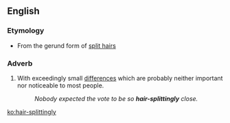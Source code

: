 ==English==

===Etymology===
* From the gerund form of [[split hairs]]

===Adverb===
{{en-adv}}

# {{lb|en|idiomatic}} With exceedingly small [[differences]] which are probably neither important nor noticeable to most people.
#: ''Nobody expected the vote to be so '''hair-splittingly''' close.''

[[ko:hair-splittingly]]